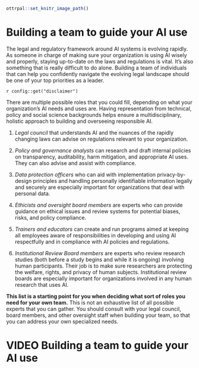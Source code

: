 ```r
ottrpal::set_knitr_image_path()
```

# Building a team to guide your AI use

The legal and regulatory framework around AI systems is evolving rapidly. As someone in charge of making sure your organization is using AI wisely and properly, staying up-to-date on the laws and regulations is vital. It's also something that is really difficult to do alone. Building a team of individuals that can help you confidently navigate the evolving legal landscape should be one of your top priorities as a leader.

<div class = disclaimer>
`r config::get("disclaimer")`
</div>

There are multiple possible roles that you could fill, depending on what your organization's AI needs and uses are. Having representation from technical, policy and social science backgrounds helps ensure a multidisciplinary, holistic approach to building and overseeing responsible AI.

1. _Legal council_ that understands AI and the nuances of the rapidly changing laws can advise on regulations relevant to your organization. 

1. _Policy and governance analysts_ can research and draft internal policies on transparency, auditability, harm mitigation, and appropriate AI uses. They can also advise and assist with compliance.

1. _Data protection officers_ who can aid with implementation privacy-by-design principles and handling personally identifiable information legally and securely are especially important for organizations that deal with personal data.

1. _Ethicists and oversight board members_ are experts who can provide guidance on ethical issues and review systems for potential biases, risks, and policy compliance.

1. _Trainers and educators_ can create and run programs aimed at keeping all employees aware of responsibilities in developing and using AI respectfully and in compliance with AI policies and regulations.

1. _Institutional Review Board members_ are experts who review research studies (both before a study begins and while it is ongoing) involving human participants. Their job is to make sure researchers are protecting the welfare, rights, and privacy of human subjects. Institutional review boards are especially important for organizations involved in any human research that uses AI.

**This list is a starting point for you when deciding what sort of roles you need for your own team.** This is not an exhaustive list of all possible experts that you can gather. You should consult with your legal council, board members, and other oversight staff when building your team, so that you can address your own specialized needs.

# VIDEO Building a team to guide your AI use
